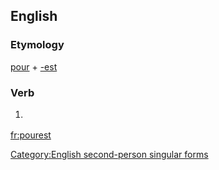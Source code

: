 ==English==

===Etymology===
[[pour]] + [[-est]]

===Verb===
{{infl|en|verb form}}

# {{archaic}} {{form of|Second-person singular simple present form|pour}}

[[Category:English second-person singular forms]]

[[fr:pourest]]